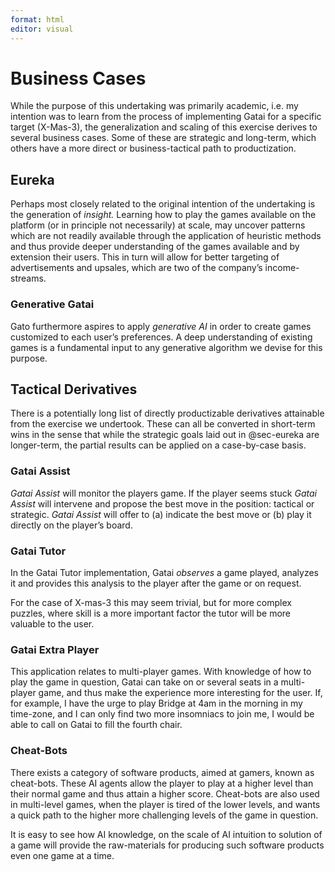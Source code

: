 ```yaml
---
format: html
editor: visual
---
```


# Business Cases {.appendix}

While the purpose of this undertaking was primarily academic, i.e. my intention was to learn from the process of implementing Gatai for a specific target (X-Mas-3), the generalization and scaling of this exercise derives to several business cases. Some of these are strategic and long-term, which others have a more direct or business-tactical path to productization.

## Eureka {#sec-eureka}

Perhaps most closely related to the original intention of the undertaking is the generation of *insight.* Learning how to play the games available on the platform (or in principle not necessarily) at scale, may uncover patterns which are not readily available through the application of heuristic methods and thus provide deeper understanding of the games available and by extension their users. This in turn will allow for better targeting of advertisements and upsales, which are two of the company's income-streams.

### Generative Gatai

Gato furthermore aspires to apply *generative AI* in order to create games customized to each user's preferences. A deep understanding of existing games is a fundamental input to any generative algorithm we devise for this purpose.

## Tactical Derivatives

There is a potentially long list of directly productizable derivatives attainable from the exercise we undertook. These can all be converted in short-term wins in the sense that while the strategic goals laid out in @sec-eureka are longer-term, the partial results can be applied on a case-by-case basis.

### Gatai Assist

*Gatai Assist* will monitor the players game. If the player seems stuck *Gatai Assist* will intervene and propose the best move in the position: tactical or strategic. *Gatai Assist* will offer to (a) indicate the best move or (b) play it directly on the player's board.

### Gatai Tutor

In the Gatai Tutor implementation, Gatai *observes* a game played, analyzes it and provides this analysis to the player after the game or on request.

For the case of X-mas-3 this may seem trivial, but for more complex puzzles, where skill is a more important factor the tutor will be more valuable to the user.

### Gatai Extra Player

This application relates to multi-player games. With knowledge of how to play the game in question, Gatai can take on or several seats in a multi-player game, and thus make the experience more interesting for the user. If, for example, I have the urge to play Bridge at 4am in the morning in my time-zone, and I can only find two more insomniacs to join me, I would be able to call on Gatai to fill the fourth chair.

### Cheat-Bots

There exists a category of software products, aimed at gamers, known as cheat-bots. These AI agents allow the player to play at a higher level than their normal game and thus attain a higher score. Cheat-bots are also used in multi-level games, when the player is tired of the lower levels, and wants a quick path to the higher more challenging levels of the game in question.

It is easy to see how AI knowledge, on the scale of AI intuition to solution of a game will provide the raw-materials for producing such software products even one game at a time.
